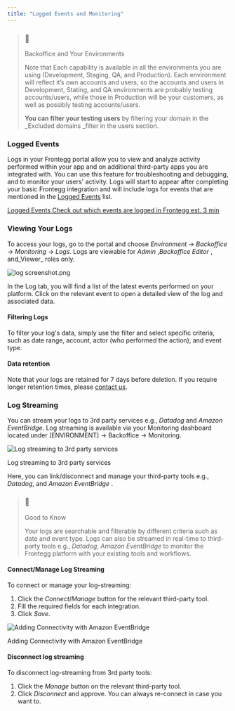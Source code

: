 ```yaml
---
title: "Logged Events and Monitoring"
---
```


> ### 🚧
> 
> Backoffice and Your Environments
> 
> Note that Each capability is available in all the environments you are using (Development, Staging, QA, and Production). Each environment will reflect it’s own accounts and users, so the accounts and users in Development, Stating, and QA environments are probably testing accounts/users, while those in Production will be your customers, as well as possibly testing accounts/users. 
> 
> **You can filter your testing users** by filtering your domain in the \_Excluded domains \_filter in the users section.

### [](#section-)

### Logged Events

Logs in your Frontegg portal allow you to view and analyze activity performed within your app and on additional third-party apps you are integrated with. You can use this feature for troubleshooting and debugging, and to monitor your users' activity. Logs will start to appear after completing your basic Frontegg integration and will include logs for events that are mentioned in the [Logged Events](/docs/logged-events) list.

[ Logged Events Check out which events are logged in Frontegg est. 3 min ](https://docs.frontegg.com/v2.0.2/docs/logged-events) 

### Viewing Your Logs

To access your logs, go to the portal and choose _Environment_ → _Backoffice_ → _Monitoring_ → _Logs_. Logs are viewable for _Admin_ ,_Backoffice Editor_ , and_Viewer_ roles only. 

![](/images/822fe58-Screenshot_2023-08-31_at_11.45.57.png "log screenshot.png") 

In the Log tab, you will find a list of the latest events performed on your platform. Click on the relevant event to open a detailed view of the log and associated data. 

#### Filtering Logs

To filter your log's data, simply use the filter and select specific criteria, such as date range, account, actor (who performed the action), and event type.

#### Data retention

Note that your logs are retained for 7 days before deletion. If you require longer retention times, please [contact us](support.frontegg.com).

### Log Streaming

You can stream your logs to 3rd party services e.g., _Datadog_ and _Amazon EventBridge_. Log streaming is available via your Monitoring dashboard located under \[ENVIRONMENT\] → Backoffice → Monitoring. 

![Log streaming to 3rd party services](/images/cf278ad-Screenshot_2023-11-20_at_13.17.46.png)

Log streaming to 3rd party services

Here, you can link/disconnect and manage your third-party tools e.g., _Datadog_, and _Amazon EventBridge_ . 

> ### 📘
> 
> Good to Know
> 
> Your logs are searchable and filterable by different criteria such as date and event type. Logs can also be streamed in real-time to third-party tools e.g., _Datadog_, _Amazon EventBridge_ to monitor the Frontegg platform with your existing tools and workflows.

#### Connect/Manage Log Streaming

To connect or manage your log-streaming: 

1. Click the _Connect_/_Manage_ button for the relevant third-party tool.
2. Fill the required fields for each integration.
3. Click _Save_.

![Adding Connectivity with Amazon EventBridge](/images/40c6556-Screenshot_2023-11-20_at_13.18.00.png)

Adding Connectivity with Amazon EventBridge

#### Disconnect log streaming

To disconnect log-streaming from 3rd party tools: 

1. Click the _Manage_ button on the relevant third-party tool.
2. Click _Disconnect_ and approve. You can always re-connect in case you want to.
